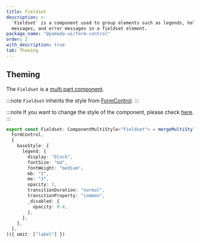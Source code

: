 ```yaml
---
title: Fieldset
description: >-
  `Fieldset` is a component used to group elements such as legends, helper
  messages, and error messages in a fieldset element.
package_name: "@yamada-ui/form-control"
order: 2
with_description: true
tab: Theming
---
```


## Theming

The `Fieldset` is a [multi part component](/styled-system/theming/component-styles#multi-part-components).

:::note
`Fieldset` inherits the style from [FormControl](/components/forms/form-control).
:::

:::note
If you want to change the style of the component, please check [here](/styled-system/theming/customize-theme#changing-the-style-of-components).
:::

```ts
export const Fieldset: ComponentMultiStyle<"Fieldset"> = mergeMultiStyle(
  FormControl,
  {
    baseStyle: {
      legend: {
        display: "block",
        fontSize: "md",
        fontWeight: "medium",
        mb: "2",
        me: "3",
        opacity: 1,
        transitionDuration: "normal",
        transitionProperty: "common",
        _disabled: {
          opacity: 0.4,
        },
      },
    },
  },
)({ omit: ["label"] })
```
